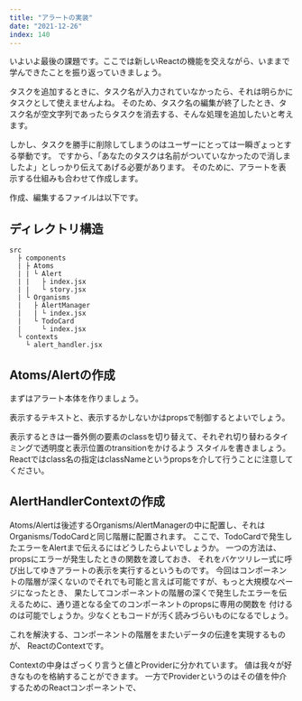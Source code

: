 ```yaml
---
title: "アラートの実装"
date: "2021-12-26"
index: 140
---
```


いよいよ最後の課題です。ここでは新しいReactの機能を交えながら、いままで学んできたことを振り返っていきましょう。

タスクを追加するときに、タスク名が入力されていなかったら、それは明らかにタスクとして使えませんよね。
そのため、タスク名の編集が終了したとき、タスク名が空文字列であったらタスクを消去する、そんな処理を追加したいと考えます。

しかし、タスクを勝手に削除してしまうのはユーザーにとっては一瞬ぎょっとする挙動です。
ですから、「あなたのタスクは名前がついていなかったので消しましたよ」としっかり伝えてあげる必要があります。
そのために、アラートを表示する仕組みも合わせて作成します。

作成、編集するファイルは以下です。

## ディレクトリ構造

```
src
  ├ components
  | ├ Atoms
  | | └ Alert
  | |   ├ index.jsx
  | |   └ story.jsx
  | └ Organisms
  |   ├ AlertManager
  |   | └ index.jsx
  |   └ TodoCard
  |     └ index.jsx
  └ contexts
    └ alert_handler.jsx
```

## Atoms/Alertの作成

まずはアラート本体を作りましょう。

表示するテキストと、表示するかしないかはpropsで制御するとよいでしょう。

表示するときは一番外側の要素のclassを切り替えて、それぞれ切り替わるタイミングで透明度と表示位置のtransitionをかけるよう
スタイルを書きましょう。
Reactではclass名の指定はclassNameというpropsを介して行うことに注意してください。

## AlertHandlerContextの作成

Atoms/Alertは後述するOrganisms/AlertManagerの中に配置し、それはOrganisms/TodoCardと同じ階層に配置されます。
ここで、TodoCardで発生したエラーをAlertまで伝えるにはどうしたらよいでしょうか。
一つの方法は、propsにエラーが発生したときの関数を渡しておき、
それをバケツリレー式に呼び出してゆきアラートの表示を実行するというものです。
今回はコンポーネントの階層が深くないのでそれでも可能と言えば可能ですが、もっと大規模なページになったとき、
果たしてコンポーネントの階層の深くで発生したエラーを伝えるために、通り道となる全てのコンポーネントのpropsに専用の関数を
付けるのは可能でしょうか。少なくともコードが汚く読みづらいものになるでしょう。

これを解決する、コンポーネントの階層をまたいデータの伝達を実現するものが、
ReactのContextです。

Contextの中身はざっくり言うと値とProviderに分かれています。
値は我々が好きなものを格納することができます。
一方でProviderというのはその値を仲介するためのReactコンポーネントで、

